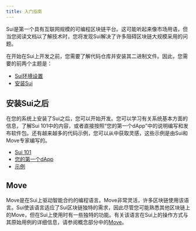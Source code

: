 ```yaml
---
title: 入门指南
---
```


Sui是第一个具有互联网规模的可编程区块链平台。这可能听起来像市场用语，但当您阅读文档以了解技术时，您将发现Sui解决了许多阻碍区块链大规模采用的问题。

在开始在Sui上开发之前，您需要了解代码仓库并安装其二进制文件。因此，您需要的前两个主题是：

- [Sui环境设置](./getting-started/sui-environment.mdx)
- [安装Sui](./getting-started/sui-install.mdx)

## 安装Sui之后

在您的系统上安装了Sui之后，您可以开始开发。您可以学习有关系统基本方面的信息，了解Sui 101中的内容，或者直接按照“您的第一个dApp”中的说明编写和发布软件包。还有越来越多的代码示例，您可以从中获取灵感，这些示例是由Sui和Move专家编写的。

- [Sui 101](./sui-101.mdx)
- [您的第一个dApp](./first-app.mdx)
- [示例](./app-examples.mdx)

## Move

Move是在Sui上驱动智能合约的编程语言。Move非常灵活，许多区块链使用该语言。Sui使该语言适应了Sui区块链独特的需求，因此尽管您可能熟悉其他区块链上的Move，但在Sui上使用时有一些独特的功能。有关该语言在Sui上的操作方式与其原始用例的详细信息，请参阅概念部分中的[Move](/concepts/sui-move-concepts.mdx)。
